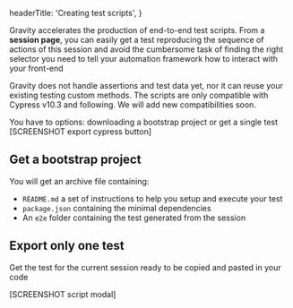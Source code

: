 
  headerTitle: 'Creating test scripts',
}

Gravity accelerates the production of end-to-end test scripts.
From a **session page**, you can easily get a test reproducing the sequence of actions of this session and avoid the cumbersome task of finding the right selector you need to tell your automation framework how to interact with your front-end

<Alert type={AlertType.warning}>
  Gravity does not handle assertions and test data yet, nor it can reuse your existing testing custom methods.
</Alert>


<Alert type={AlertType.info}>
  The scripts are only compatible with Cypress v10.3 and following.
  We will add new compatibilities soon.
</Alert>

You have to options: downloading a bootstrap project or get a single test
[SCREENSHOT export cypress button]

## Get a bootstrap project

You will get an archive file containing:

- ```README.md``` a set of instructions to help you setup and execute your test
- ```package.json``` containing the minimal dependencies
- An ```e2e``` folder containing the test generated from the session

## Export only one test

Get the test for the current session ready to be copied and pasted in your code

[SCREENSHOT script modal]

